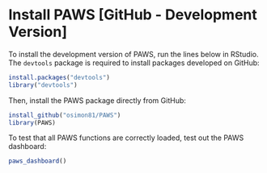 # Install PAWS [GitHub - Development Version]

To install the development version of PAWS, run the lines below in RStudio. The `devtools` package is required to install packages developed on GitHub:

```r
install.packages("devtools")
library("devtools")
```

Then, install the PAWS package directly from GitHub:

```r
install_github("osimon81/PAWS")
library(PAWS)
```

To test that all PAWS functions are correctly loaded, test out the PAWS dashboard:

```r
paws_dashboard()
```

